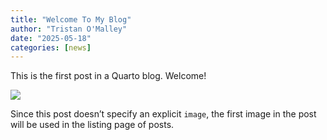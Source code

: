 ```yaml
---
title: "Welcome To My Blog"
author: "Tristan O'Malley"
date: "2025-05-18"
categories: [news]
---
```


This is the first post in a Quarto blog. Welcome!

![](thumbnail.jpg)

Since this post doesn't specify an explicit `image`, the first image in the post will be used in the listing page of posts.

